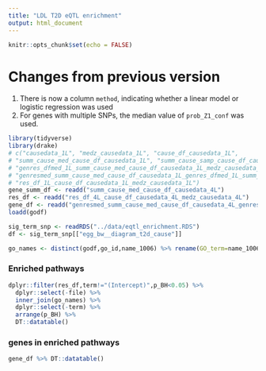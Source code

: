 ```yaml
---
title: "LDL T2D eQTL enrichment"
output: html_document
---
```


```r
knitr::opts_chunk$set(echo = FALSE)
```


# Changes from previous version


1) There is now a column `method`, indicating whether a linear model or logistic regression was used
2) For genes with multiple SNPs, the median value of `prob_Z1_conf` was used.



```r
library(tidyverse)
library(drake)
# c("causedata_1L", "medz_causedata_1L", "cause_df_causedata_1L", 
# "summ_cause_med_cause_df_causedata_1L", "summ_cause_samp_cause_df_causedata_1L", 
# "genres_dfmed_1L_summ_cause_med_cause_df_causedata_1L_medz_causedata_1L", 
# "genresmed_summ_cause_med_cause_df_causedata_1L_genres_dfmed_1L_summ_cause_med_cause_df_causedata_1L_medz_causedata_1L", 
# "res_df_1L_cause_df_causedata_1L_medz_causedata_1L")
gene_summ_df <- readd("summ_cause_med_cause_df_causedata_4L")
res_df <- readd("res_df_4L_cause_df_causedata_4L_medz_causedata_4L")
gene_df <- readd("genresmed_summ_cause_med_cause_df_causedata_4L_genres_dfmed_4L_summ_cause_med_cause_df_causedata_4L_medz_causedata_4L")
loadd(godf)

sig_term_snp <- readRDS("../data/eqtl_enrichment.RDS")
df <- sig_term_snp[["egg_bw__diagram_t2d_cause"]] 

go_names <- distinct(godf,go_id,name_1006) %>% rename(GO_term=name_1006)
```


### Enriched pathways
```r
dplyr::filter(res_df,term!="(Intercept)",p_BH<0.05) %>% 
  dplyr::select(-file) %>%  
  inner_join(go_names) %>% 
  dplyr::select(-term) %>% 
  arrange(p_BH) %>% 
  DT::datatable()
```

### genes in enriched pathways 


```r
gene_df %>% DT::datatable()
```
